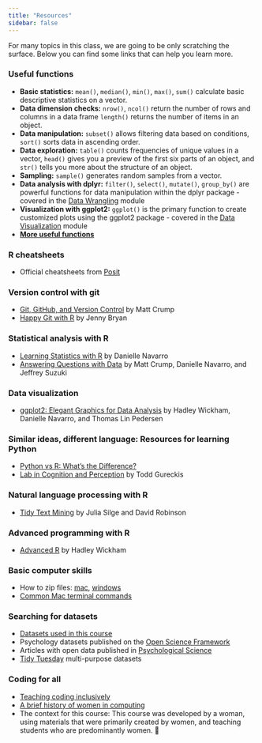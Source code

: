 ```yaml
---
title: "Resources"
sidebar: false
---
```


For many topics in this class, we are going to be only scratching the surface. Below you can find some links that can help you learn more.

### Useful functions

-   **Basic statistics:** `mean()`, `median()`, `min()`, `max()`, `sum()` calculate basic descriptive statistics on a vector.
-   **Data dimension checks:** `nrow()`, `ncol()` return the number of rows and columns in a data frame `length()` returns the number of items in an object.
-   **Data manipulation:** `subset()` allows filtering data based on conditions, `sort()` sorts data in ascending order.
-   **Data exploration:** `table()` counts frequencies of unique values in a vector, `head()` gives you a preview of the first six parts of an object, and `str()` tells you more about the structure of an object.
-   **Sampling:** `sample()` generates random samples from a vector.
-   **Data analysis with dplyr:** `filter()`, `select()`, `mutate()`, `group_by()` are powerful functions for data manipulation within the dplyr package - covered in the [Data Wrangling](/modules/07_data-wrangling.html) module
-   **Visualization with ggplot2:** `ggplot()` is the primary function to create customized plots using the ggplot2 package - covered in the [Data Visualization](/modules/05_data-visualization.html) module
-   **[More useful functions](https://ashki23.github.io/r-functions.html)**

### R cheatsheets

-   Official cheatsheets from [Posit](https://posit.co/resources/cheatsheets/)

### Version control with git

-   [Git, GitHub, and Version Control](https://www.crumplab.com/psyc3470/compendium/version_control.html) by Matt Crump
-   [Happy Git with R](https://happygitwithr.com/) by Jenny Bryan

### Statistical analysis with R

-   [Learning Statistics with R](https://learningstatisticswithr.com/book/) by Danielle Navarro
-   [Answering Questions with Data](https://www.crumplab.com/statistics/) by Matt Crump, Danielle Navarro, and Jeffrey Suzuki

### Data visualization

-   [ggplot2: Elegant Graphics for Data Analysis](https://ggplot2-book.org/) by Hadley Wickham, Danielle Navarro, and Thomas Lin Pedersen

### Similar ideas, different language: Resources for learning Python

-   [Python vs R: What's the Difference?](https://www.ibm.com/think/topics/python-vs-r)
-   [Lab in Cognition and Perception](https://cims.nyu.edu/~brenden/courses/labincp/intro.html) by Todd Gureckis

### Natural language processing with R

-   [Tidy Text Mining](https://www.tidytextmining.com/) by Julia Silge and David Robinson

### Advanced programming with R

-   [Advanced R](https://adv-r.hadley.nz/) by Hadley Wickham

### Basic computer skills

-   How to zip files: [mac](https://support.apple.com/guide/mac-help/zip-and-unzip-files-and-folders-on-mac-mchlp2528/mac), [windows](https://support.microsoft.com/en-us/windows/zip-and-unzip-files-8d28fa72-f2f9-712f-67df-f80cf89fd4e5)
-   [Common Mac terminal commands](https://www.techrepublic.com/article/16-terminal-commands-every-user-should-know/)

### Searching for datasets

-   [Datasets used in this course](~/datasets)
-   Psychology datasets published on the [Open Science Framework](https://osf.io/)
-   Articles with open data published in [Psychological Science](https://journals.sagepub.com/home/pss)
-   [Tidy Tuesday](https://github.com/rfordatascience/tidytuesday) multi-purpose datasets

### Coding for all

-   [Teaching coding inclusively](https://osf.io/preprints/socarxiv/3r2ez_v1)
-   [A brief history of women in computing](https://hackernoon.com/a-brief-history-of-women-in-computing-e7253ac24306)
-   The context for this course: This course was developed by a woman, using materials that were primarily created by women, and teaching students who are predominantly women. 🙌
